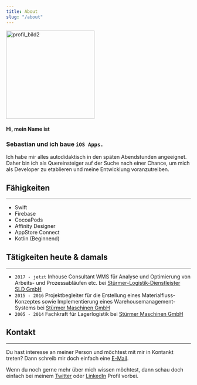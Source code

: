 ```yaml
---
title: About
slug: "/about"
---
```


<img width="241" alt="profil_bild2" src="https://user-images.githubusercontent.com/101806166/160287349-4eb6bd15-e472-4fc1-9592-47bc653b55b5.png">

#### Hi, mein Name ist
### Sebastian und ich baue `iOS Apps.`

Ich habe mir alles autodidaktisch in den späten Abendstunden angeeignet.
Daher bin ich als Quereinsteiger auf der Suche nach einer Chance, um mich als Developer zu etablieren und meine Entwicklung voranzutreiben.


## Fähigkeiten
---
- Swift
- Firebase
- CocoaPods
- Affinity Designer
- AppStore Connect
- Kotlin (Beginnend)

## Tätigkeiten heute & damals
---
- `2017 - jetzt` Inhouse Consultant WMS für Analyse und Optimierung von Arbeits- und Prozessabläufen etc. bei [Stürmer-Logistik-Dienstleister SLD GmbH](https://www.sld-logistik.de)
- `2015 - 2016`  Projektbegleiter für die Erstellung eines Materialfluss-Konzeptes sowie Implementierung eines Warehousemanagement-Systems bei [Stürmer Maschinen GmbH](https://www.stuermer-maschinen.de)
- `2005 - 2014`  Fachkraft für Lagerlogistik bei [Stürmer Maschinen GmbH](https://www.stuermer-maschinen.de)

## Kontakt
---
Du hast interesse an meiner Person und möchtest mit mir in Kontankt treten? Dann schreib mir doch einfach eine [E-Mail](mailto:mail@sebastian-schm1tt.com).

Wenn du noch gerne mehr über mich wissen möchtest, dann schau doch einfach bei meinem [Twitter](https://twitter.com/sepp3r) oder [LinkedIn](https://www.linkedin.com/in/sebastian-schmitt-933151236) Profil vorbei.
